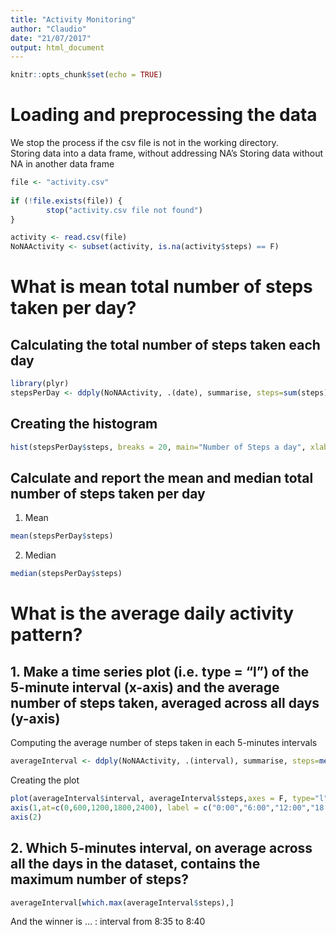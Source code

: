 ```yaml
---
title: "Activity Monitoring"
author: "Claudio"
date: "21/07/2017"
output: html_document
---
```


```r
knitr::opts_chunk$set(echo = TRUE)
```

# Loading and preprocessing the data

We stop the process if the csv file is not in the working directory.  
Storing data into a data frame, without addressing NA's
Storing data without NA in another data frame

```r
file <- "activity.csv"
  
if (!file.exists(file)) {
        stop("activity.csv file not found")
}

activity <- read.csv(file)
NoNAActivity <- subset(activity, is.na(activity$steps) == F)
```

# What is mean total number of steps taken per day?

## Calculating the total number of steps taken each day
```r
library(plyr)
stepsPerDay <- ddply(NoNAActivity, .(date), summarise, steps=sum(steps))
```

## Creating the histogram
```r
hist(stepsPerDay$steps, breaks = 20, main="Number of Steps a day", xlab="Total number of steps taken each day", ylab = "Number of Days", col="cyan")
```

## Calculate and report the mean and median total number of steps taken per day
1. Mean
```r
mean(stepsPerDay$steps)
```

2. Median
```r
median(stepsPerDay$steps)
```

# What is the average daily activity pattern?

## 1. Make a time series plot (i.e. type = "l") of the 5-minute interval (x-axis) and the average number of steps taken, averaged across all days (y-axis)

Computing the average number of steps taken in each 5-minutes intervals

```r
averageInterval <- ddply(NoNAActivity, .(interval), summarise, steps=mean(steps))
```

Creating the plot

```r
plot(averageInterval$interval, averageInterval$steps,axes = F, type="l", col="blue", xlab="Time", ylab="Average Number of Steps", main="Average Daily Activity Pattern")
axis(1,at=c(0,600,1200,1800,2400), label = c("0:00","6:00","12:00","18:00","24:00"))
axis(2)
```

## 2. Which 5-minutes interval, on average across all the days in the dataset, contains the maximum number of steps?
```r
averageInterval[which.max(averageInterval$steps),]
```

And the winner is ... : interval from 8:35 to 8:40

